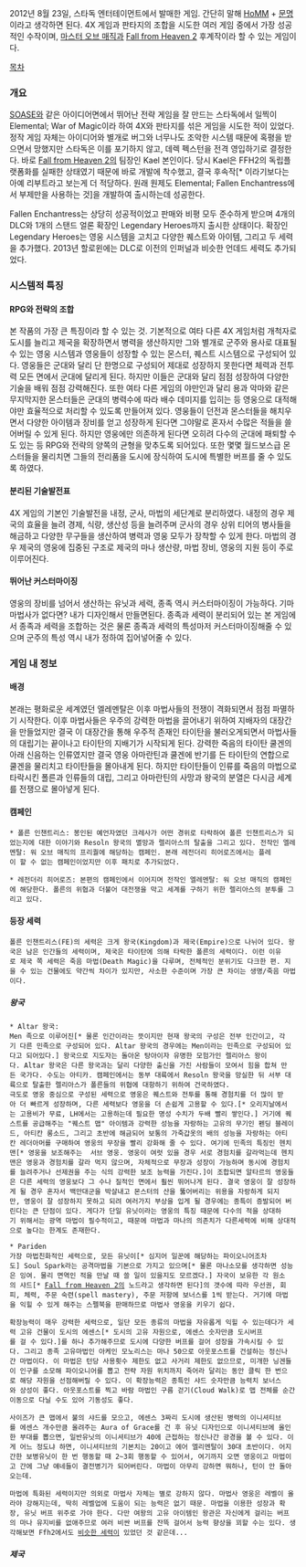 2012년 8월 23일, 스타독 엔터테이먼트에서 발매한 게임. 간단히 말해 [[HoMM]] + [[문명]] 이라고 생각하면 된다. 4X 게임과 판타지의 조합을 시도한 여러 게임 중에서 가장 성공적인 수작이며, [[마스터 오브 매직]]과 [[Fall from Heaven 2]] 후계작이라 할 수 있는 게임이다.

[[목차]]

=== 개요 ===
[[SOASE]]와 같은 아이디어면에서 뛰어난 전략 게임을 잘 만드는 스타독에서 일찍이 Elemental; War of Magic이라 하여 4X와 판타지를 섞은 게임을 시도한 적이 있었다. 정작 게임 자체는 아이디어와 별개로 버그와 너무나도 조악한 시스템 때문에 혹평을 받으면서 망했지만 스타독은 이를 포기하지 않고, 데렉 펙스턴을 전격 영입하기로 결정한다. 바로 [[Fall from Heaven 2]]의 팀장인 Kael 본인이다. 당시 Kael은 FFH2의 독립플랫폼화를 실패한 상태였기 때문에 바로 개발에 착수했고, 결국 후속작[* 이라기보다는 아예 리부트라고 보는게 더 적당하다. 원래 원제도 Elemental; Fallen Enchantress에서 부제만을 사용하는 것]을 개발하여 출시하는데 성공한다. 

Fallen Enchantress는 상당히 성공적이었고 판매와 비평 모두 준수하게 받으며 4개의 DLC와 1개의 스탠드 얼론 확장인 Legendary Heroes까지 출시한 상태이다. 확장인 Legendary Heroes는 영웅 시스템을 고치고 다양한 퀘스트와 아이템, 그리고 두 세력을 추가했다. 2013년 할로윈에는 DLC로 이전의 인퍼널과 비슷한 언데드 세력도 추가되었다.

=== 시스템적 특징 ===
==== RPG와 전략의 조합 ====
본 작품의 가장 큰 특징이라 할 수 있는 것. 기본적으로 여타 다른 4X 게임처럼 개척자로 도시를 늘리고 제국을 확장하면서 병력을 생산하지만 그와 별개로 군주와 용사로 대표될 수 있는 영웅 시스템과 영웅들이 성장할 수 있는 몬스터, 퀘스트 시스템으로 구성되어 있다. 
영웅들은 군대와 달리 단 한명으로 구성되어 제대로 성장하지 못한다면 체력과 전투력 모든 면에서 군대에 달리게 된다. 하지만 이들은 군대와 달리 점점 성장하여 다양한 기술을 배워 점점 강력해진다. 또한 여타 다른 게임의 야만인과 달리 용과 악마와 같은 무지막지한 몬스터들은 군대의 병력수에 따라 배수 데미지를 입히는 등 영웅으로 대적해야만 효율적으로 처리할 수 있도록 만들어져 있다. 영웅들이 던전과 몬스터들을 해치우면서 다양한 아이템과 장비를 얻고 성장하게 된다면 그야말로 혼자서 수많은 적들을 쓸어버릴 수 있게 된다. 하지만 영웅에만 의존하게 된다면 오히려 다수의 군대에 패퇴할 수도 있는 등 RPG와 전략의 양쪽의 균형을 맞추도록 되어있다. 또한 몇몇 월드보스급 몬스터들을 물리치면 그들의 전리품을 도시에 장식하여 도시에 특별한 버프를 줄 수 있도록 하였다.

==== 분리된 기술발전표 ====
4X 게임의 기본인 기술발전을 내정, 군사, 마법의 세단계로 분리하였다. 내정의 경우 제국의 효율을 늘려 경제, 식량, 생산성 등을 늘려주며 군사의 경우 상위 티어의 병사들을 해금하고 다양한 무구들을 생산하여 병력과 영웅 모두가 장착할 수 있게 한다. 마법의 경우 제국의 영웅에 집중된 구조로 제국의 마나 생산량, 마법 장비, 영웅의 지원 등이 주로 이루어진다.

==== 뛰어난 커스터마이징 ====
영웅의 장비를 넘어서 생산하는 유닛과 세력, 종족 역시 커스터마이징이 가능하다. 기마 마법사가 없다면? 내가 디자인해서 만들면된다. 종족과 세력이 분리되어 있는 본 게임에서 종족과 세력을 조합하는 것은 물론 종족과 세력의 특성마저 커스터마이징해줄 수 있으며 군주의 특성 역시 내가 정하여 집어넣어줄 수 있다.

=== 게임 내 정보 ===
==== 배경 ====
본래는 평화로운 세계였던 엘레멘탈은 이후 마법사들의 전쟁이 격화되면서 점점 파멸하기 시작한다. 이후 마법사들은 우주의 강력한 마법을 끌어내기 위하여 지배자의 대장간을 만들었지만 결국 이 대장간을 통해 우주적 존재인 타이탄을 불러오게되면서 마법사들의 대립기는 끝이나고 타이탄의 지배기가 시작되게 된다. 강력한 죽음의 타이탄 쿨겐의 아래 신음하는 인류였지만 결국 영웅 아마란틴과 쿨겐에 반기를 든 타이탄의 연합으로 쿨겐을 물리치고 타이탄들을 몰아내게 된다. 하지만 타이탄들이 인류를 죽음의 마법으로 타락시킨 폴른과 인류들의 대립, 그리고 아마란틴의 사망과 왕국의 분열은 다시금 세계를 전쟁으로 몰아넣게 된다.

==== 캠페인 ====
 * 폴른 인챈트리스: 봉인된 예언자였던 크레사가 어떤 경위로 타락하여 폴른 인챈트리스가 되었는지에 대한 이야기와 Resoln 왕국의 멸망과 렐리아스의 탈출을 그리고 있다. 전작인 엘레멘탈: 워 오브 매직의 프리퀄에 해당하는 캠페인. 본래 레전더리 히어로즈에서는 플레이 할 수 없는 캠페인이었지만 이후 패치로 추가되었다.

 * 레전더리 히어로즈: 본편의 캠페인에서 이어지며 전작인 엘레멘탈: 워 오브 매직의 캠페인에 해당한다. 폴른의 위협과 더불어 대전쟁을 막고 세계를 구하기 위한 렐리아스의 분투를 그리고 있다.

==== 등장 세력 ====
 폴른 인챈트리스(FE)의 세력은 크게 왕국(Kingdom)과 제국(Empire)으로 나뉘어 있다. 왕국은 남은 인간들의 세력이며, 제국은 타이탄에 의해 타락한 폴른의 세력이다. 이런 이유로 제국 쪽 세력은 죽음 마법(Death Magic)을 다루며, 전체적인 분위기도 다크한 편. 지을 수 있는 건물에도 약간씩 차이가 있지만, 사소한 수준이며 가장 큰 차이는 생명/죽음 마법이다. 
 
===== 왕국 =====
 * Altar 왕국:
 Men 족으로 이루어진[* 물론 인간이라는 뜻이지만 현재 왕국의 구성은 전부 인간이고, 각기 다른 민족으로 구성되어 있다. Altar 왕국의 경우에는 Men이라는 민족으로 구성되어 있다고 되어있다.] 왕국으로 지도자는 돌아온 탕아이자 유명한 모험가인 렐리아스 왕이다. Altar 왕국은 다른 왕국과는 달리 다양한 출신을 가진 사람들이 모여서 힘을 합쳐 만든 국가다. 수도는 아티카. 캠페인에서는 동부 대륙에서 Resoln 왕국을 망실한 뒤 서부 대륙으로 탈출한 렐리아스가 폴른들의 위협에 대항하기 위하여 건국하였다.
 극도로 영웅 중심으로 구성된 세력으로 영웅은 퀘스트와 전투를 통해 경험치를 더 많이 받아 더 빠르게 성장하며, 다른 세력보다 영웅을 더 손쉽게 고용할 수 있다.[* 오리지날에서는 고용비가 무료, LH에서는 고용하는데 필요한 명성 수치가 두배 빨리 쌓인다.] 거기에 퀘스트를 공급해주는 "퀘스트 맵" 아이템과 강력한 성능을 자랑하는 고유의 무기인 펜딩 블레이드, 아티칸 롱소드, 그리고 초반에 해금되어 보통의 가죽갑옷의 배의 성능을 자랑하는 아티칸 레더아머를 구매하여 영웅의 무장을 빨리 강화해 줄 수 있다. 여기에 민족의 특징인 헨치맨[* 영웅을 보조해주는  서브 영웅. 영웅이 여럿 있을 경우 서로 경험치를 갈라먹는데 헨치맨은 영웅과 경험치를 갈라 먹지 않으며, 자체적으로 무장과 성장이 가능하며 동시에 경험치를 늘려주거나 선제권을 주는 식의 강력한 보조 능력을 가진다.]이 조합되면 알타르의 영웅들은 다른 세력의 영웅보다 그 수나 질적인 면에서 훨씬 뛰어나게 된다. 결국 영웅이 잘 성장하게 될 경우 혼자서 백만대군을 박살내고 몬스터의 산을 뚫어버리는 위용을 자랑하게 되지만, 영웅이 잘 성장하지 못하고 되려 여러가지 부상을 입게 될 경우에는 종특이 증발되어 버린다는 큰 단점이 있다. 게다가 단일 유닛이라는 영웅의 특징 때문에 다수의 적을 상대하기 위해서는 광역 마법이 필수적이고, 때문에 마법과 마나의 의존치가 다른세력에 비해 상대적으로 높다는 한계도 존재한다.

 * Pariden
 가장 마법친화적인 세력으로, 모든 유닛이[* 심지어 일꾼에 해당하는 파이오니어조차도] Soul Spark라는 공격마법을 기본으로 가지고 있으며[* 물론 마나소모를 생각하면 성능은 잉여. 물리 면역인 적을 만날 때 쓸 일이 있을지도 모르겠다.] 자국이 보유한 각 원소의 샤드[* [[Fall from Heaven 2]]의 노드라고 생각하면 된다]의 갯수에 따라 우선권, 회피, 체력, 주문 숙련(spell mastery), 주문 저항에 보너스를 1씩 받는다. 거기에 마법을 익힐 수 있게 해주는 스펠북을 판매하므로 마법사 영웅을 키우기 쉽다.

 확장능력이 매우 강력한 세력으로, 일단 모든 종류의 마법을 자유롭게 익힐 수 있는데다가 세력 고유 건물이 도시의 에센스[* 도시의 고유 자원으로, 에센스 숫자만큼 도시버프를 걸 수 있다.]를 하나 추가해주므로 도시에 다양한 버프를 걸어 성장을 가속시킬 수 있다. 그리고 종족 고유마법인 아케인 모노리스는 마나 50으로 아웃포스트를 건설하는 정신나간 마법이다. 이 마법은 턴당 사용횟수 제한도 없고 사거리 제한도 없으므로, 미개한 닝겐들이 인구를 소모해 파이오니어를 뽑고 전략 자원 위치까지 죽어라 달리는 동안 클릭 한 번으로 해당 자원을 선점해버릴 수 있다. 이 확장능력은 종특인 샤드 숫자만큼 능력치 보너스와 상성이 좋다. 아웃포스트를 찍고 바람 마법인 구름 걷기(Cloud Walk)로 맵 전체를 순간이동으로 다닐 수도 있어 기동성도 좋다.

 사이즈가 큰 맵에서 불의 샤드를 모으고, 에센스 3짜리 도시에 생산된 병력의 이니셔티브를 에센스 개수만큼 올려주는 Aura of Grace를 건 후 유닛 디자인으로 이니셔티브에 올인한 부대를 뽑으면, 일반유닛의 이니셔티브가 40에 근접하는 정신나간 광경을 볼 수 있다. 이게 어느 정도냐 하면, 이니셔티브의 기본치는 20이고 에어 엘리멘탈이 30대 초반이다. 어지간한 보병유닛이 한 번 행동할 때 2~3회 행동할 수 있어서, 여기까지 오면 영웅이고 마법이고 간에 그냥 얘네들이 결전병기가 되어버린다. 마법이 아무리 강하면 뭐하나, 턴이 안 돌아오는데.

 마법에 특화된 세력이지만 의외로 마법사 자체는 별로 강하지 않다. 마법사 영웅은 레벨이 올라야 강해지는데, 딱히 레벨업에 도움이 되는 능력은 없기 때문. 마법을 이용한 성장과 확장, 유닛 버프 위주로 가야 한다. 다만 여왕의 고유 아이템인 왕관은 자신에게 걸리는 버프의 마나 유지비를 없애주므로 여러 비싼 버프를 잔뜩 걸어서 능력 향상을 꾀할 수는 있다. 생각해보면 Ffh2에서도 [[Amurites|비슷한 세력]]이 있었던 것 같은데...
 
===== 제국 =====
